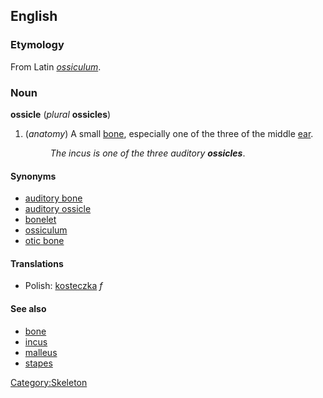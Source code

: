 {{wikipedia}}
==English==

===Etymology===
From Latin ''[[ossiculum]]''.

===Noun===
'''ossicle''' (''plural'' '''ossicles''')

#(''anatomy'') A small [[bone]], especially one of the three of the middle [[ear]].
#:''The incus is one of the three auditory '''ossicles'''''.

====Synonyms====
*[[auditory bone]]
*[[auditory ossicle]]
*[[bonelet]]
*[[ossiculum]]
*[[otic bone]]

====Translations====
* Polish: [[kosteczka]] ''f''

====See also====
*[[bone]]
*[[incus]]
*[[malleus]]
*[[stapes]]

[[Category:Skeleton]]